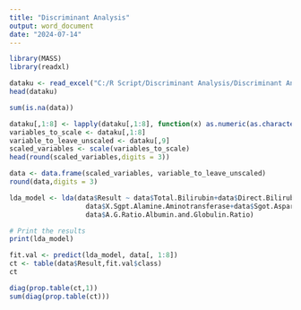 ```yaml
---
title: "Discriminant Analysis"
output: word_document
date: "2024-07-14"
---
```


```r
library(MASS)
library(readxl)
```

```r
dataku <- read_excel("C:/R Script/Discriminant Analysis/Discriminant Analysis.xlsx")
head(dataku)
```

```r
sum(is.na(data))
```
```r
dataku[,1:8] <- lapply(dataku[,1:8], function(x) as.numeric(as.character(x)))
variables_to_scale <- dataku[,1:8]
variable_to_leave_unscaled <- dataku[,9]
scaled_variables <- scale(variables_to_scale)
head(round(scaled_variables,digits = 3))
```

```r
data <- data.frame(scaled_variables, variable_to_leave_unscaled)
round(data,digits = 3)
```

```r
lda_model <- lda(data$Result ~ data$Total.Bilirubin+data$Direct.Bilirubin+data$X.Alkphos.Alkaline.Phosphotase+
                   data$X.Sgpt.Alamine.Aminotransferase+data$Sgot.Aspartate.Aminotransferase+data$Total.Protiens+data$X.ALB.Albumin+
                   data$A.G.Ratio.Albumin.and.Globulin.Ratio)

# Print the results
print(lda_model)
```

```r
fit.val <- predict(lda_model, data[, 1:8])
ct <- table(data$Result,fit.val$class)
ct
```

```r
diag(prop.table(ct,1))
sum(diag(prop.table(ct)))
```
